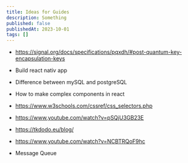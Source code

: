 ```yaml
---
title: Ideas for Guides
description: Something
published: false
publishedAt: 2023-10-01
tags: []
---
```


- https://signal.org/docs/specifications/pqxdh/#post-quantum-key-encapsulation-keys

- Build react nativ app

- Difference between mySQL and postgreSQL

- How to make complex components in react

- https://www.w3schools.com/cssref/css_selectors.php

- https://www.youtube.com/watch?v=pSQjU3GB23E

- https://tkdodo.eu/blog/

- https://www.youtube.com/watch?v=NCBTRQoF9hc

- Message Queue
